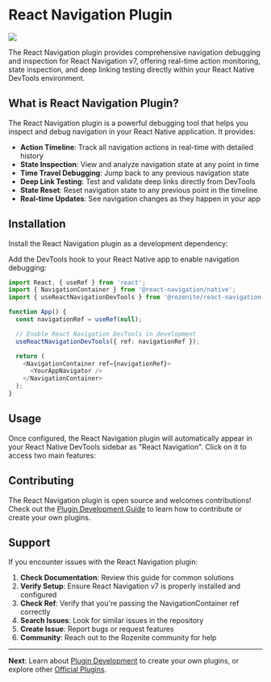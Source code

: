 
# React Navigation Plugin

![](/react-navigation-plugin.png)

The React Navigation plugin provides comprehensive navigation debugging and inspection for React Navigation v7, offering real-time action monitoring, state inspection, and deep linking testing directly within your React Native DevTools environment.

## What is React Navigation Plugin?

The React Navigation plugin is a powerful debugging tool that helps you inspect and debug navigation in your React Native application. It provides:

- **Action Timeline**: Track all navigation actions in real-time with detailed history
- **State Inspection**: View and analyze navigation state at any point in time
- **Time Travel Debugging**: Jump back to any previous navigation state
- **Deep Link Testing**: Test and validate deep links directly from DevTools
- **State Reset**: Reset navigation state to any previous point in the timeline
- **Real-time Updates**: See navigation changes as they happen in your app

## Installation

Install the React Navigation plugin as a development dependency:

<PackageManagerTabs command="install -D @rozenite/react-navigation-plugin" />

Add the DevTools hook to your React Native app to enable navigation debugging:

```typescript title="App.tsx"
import React, { useRef } from 'react';
import { NavigationContainer } from '@react-navigation/native';
import { useReactNavigationDevTools } from '@rozenite/react-navigation-plugin';

function App() {
  const navigationRef = useRef(null);

  // Enable React Navigation DevTools in development
  useReactNavigationDevTools({ ref: navigationRef });

  return (
    <NavigationContainer ref={navigationRef}>
      <YourAppNavigator />
    </NavigationContainer>
  );
}
```

## Usage

Once configured, the React Navigation plugin will automatically appear in your React Native DevTools sidebar as "React Navigation". Click on it to access two main features:

## Contributing

The React Navigation plugin is open source and welcomes contributions! Check out the [Plugin Development Guide](../plugin-development/plugin-development.md) to learn how to contribute or create your own plugins.

## Support

If you encounter issues with the React Navigation plugin:

1. **Check Documentation**: Review this guide for common solutions
2. **Verify Setup**: Ensure React Navigation v7 is properly installed and configured
3. **Check Ref**: Verify that you're passing the NavigationContainer ref correctly
4. **Search Issues**: Look for similar issues in the repository
5. **Create Issue**: Report bugs or request features
6. **Community**: Reach out to the Rozenite community for help

---

**Next**: Learn about [Plugin Development](../plugin-development/plugin-development.md) to create your own plugins, or explore other [Official Plugins](./overview.md).

